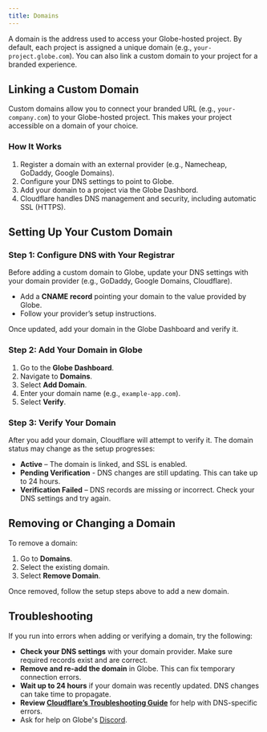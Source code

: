 ```yaml
---
title: Domains
---
```


A domain is the address used to access your Globe-hosted project. By default, each project is assigned a unique domain (e.g., `your-project.globe.com`). You can also link a custom domain to your project for a branded experience.

## Linking a Custom Domain

Custom domains allow you to connect your branded URL (e.g., `your-company.com`) to your Globe-hosted project. This makes your project accessible on a domain of your choice.

### How It Works

1. Register a domain with an external provider (e.g., Namecheap, GoDaddy, Google Domains).
2. Configure your DNS settings to point to Globe.
3. Add your domain to a project via the Globe Dashbord.
4. Cloudflare handles DNS management and security, including automatic SSL (HTTPS).

## Setting Up Your Custom Domain

### Step 1: Configure DNS with Your Registrar

Before adding a custom domain to Globe, update your DNS settings with your domain provider (e.g., GoDaddy, Google Domains, Cloudflare).

- Add a **CNAME record** pointing your domain to the value provided by Globe.
- Follow your provider’s setup instructions.

Once updated, add your domain in the Globe Dashboard and verify it.

### Step 2: Add Your Domain in Globe

1. Go to the **Globe Dashboard**.
2. Navigate to **Domains**.
3. Select **Add Domain**.
4. Enter your domain name (e.g., `example-app.com`).
5. Select **Verify**.

### Step 3: Verify Your Domain

After you add your domain, Cloudflare will attempt to verify it. The domain status may change as the setup progresses:

- **Active** – The domain is linked, and SSL is enabled.
- **Pending Verification** - DNS changes are still updating. This can take up to 24 hours.
- **Verification Failed** – DNS records are missing or incorrect. Check your DNS settings and try again.

## Removing or Changing a Domain

To remove a domain:

1. Go to **Domains**.
2. Select the existing domain.
3. Select **Remove Domain**.

Once removed, follow the setup steps above to add a new domain.

## Troubleshooting

If you run into errors when adding or verifying a domain, try the following:

- **Check your DNS settings** with your domain provider. Make sure required records exist and are correct.
- **Remove and re-add the domain** in Globe. This can fix temporary connection errors.
- **Wait up to 24 hours** if your domain was recently updated. DNS changes can take time to propagate.
- **Review [Cloudflare’s Troubleshooting Guide](https://developers.cloudflare.com/dns/troubleshooting/)** for help with DNS-specific errors.
- Ask for help on Globe's [Discord](https://discord.gg/UCcCYjDaTy).

